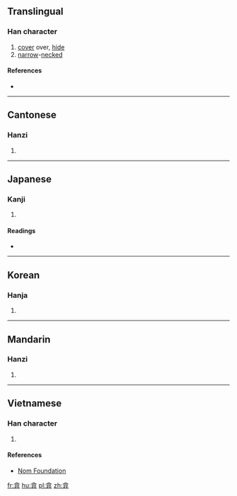 ==Translingual==

===Han character===
{{Han char|rn=55|rad=廾|as=06|sn=9|four=8044<sub>6</sub>|canj=人口廿 (ORT)|ids=⿱[[合]][[廾]]}}

# [[cover]] over, [[hide]]
# [[narrow]]-[[neck]]ed

====References====
* {{Han ref|kx=0354.080|dkj=09610|dj=0669.140|hdz=10516.160|uh=5F07|ud=24327|bh=CEBB|bd=52923}}

----

==Cantonese==

===Hanzi===
{{yue-hanzi|jyut=[[jim2]]|y=yim2}}

# {{defn|lang=yue|sort=廾06}}

----

==Japanese==

===Kanji===
{{ja-kanji|grade=|rs=廾06}}

# {{defn|lang=ja|sort=廾06}}

====Readings====
* {{ja-readings|on=[[えん]] (en), [[かん]] (kan), [[こん]] (kon), [[だん]] (dan), [[なん]] (nan)|kun=[[おおう]] (oou)}}

----

==Korean==

===Hanja===
{{ko-hanja|hangeul=감|eumhun=|rv=gam|mr=kam|y=kam}}

# {{defn|lang=ko|sort=廾06}}

----

==Mandarin==

===Hanzi===
{{cmn-hanzi|pin=[[yǎn]] ([[yan3]])|wg=yen<sup>3</sup>}}

# {{defn|lang=cmn|sort=廾06}}

----

==Vietnamese==

===Han character===
{{vi-readings|rs=廾06| hanviet = yểm}}

# {{defn|lang=vi|sort=廾06}}

====References====
*[http://nomfoundation.org/common/nom_details.php?codepoint=5f07 Nom Foundation]

[[fr:弇]]
[[hu:弇]]
[[pl:弇]]
[[zh:弇]]